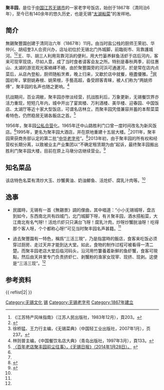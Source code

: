 
{{Infobox Restaurant
| name              = 聚丰园<br><small>Wuxi Jufengyuan Hotel</small>
| name_en           = Wuxi Jufengyuan Hotel
| image             = Wuxi Jufengyuan Hotel.JPG
| image_width       = 300px
| image_caption     = 
| slogan            =
| logo              = 
| logo_width        = 
| established       = 1867年11月
| current-owner     = 无锡市聚丰园大酒店有限责任公司
| street-address    = [[崇安区|崇安区]]上马墩路18号
| city              = [[江苏省|江苏省]][[无锡市|无锡市]]
| state             = 
| zip               = 214000
| country           = {{CHN}}
| seating-capacity  = 
| reservations      = 
| other-locations   = 
}}

'''聚丰园'''，是位于[[中国|中国]][[江苏|江苏]][[无锡市|无锡市]]的一家老字号饭店，始创于1867年（清同治6年），至今已有140余年的悠久历史，也是无锡“[[太湖船菜|太湖船菜]]”的发祥地。

== 简介 ==

無錫聚豐園创建于清同治六年（1867年）11月。由当时盐公栈的厨师王荣初、华仲兴、胡绍奎3人合资兴办，店址初位於无锡北门外城脚，前臨街市、背靠護城河。<ref>《江苏特产风味指南》（江苏人民出版社，1983年12月），頁203。</ref><ref name="简介">{{Cite web |url=http://www.wxrb.com/node/news_dushi/2011-5-6/3D989HE4I139662.html |title=〈探访“老字号”聚丰园：“三活三现”造就百年名店〉，《江南晚报》（2011年5月6日）。 |access-date=2015年2月5日 |archive-url=https://web.archive.org/web/20150204121627/http://www.wxrb.com/node/news_dushi/2011-5-6/3D989HE4I139662.html |archive-date=2015年2月4日 |dead-url=yes }}</ref>王、华、胡三人利用背靠河浜的便利，用大竹篓养鲜鱼活虾于店后河内，客来可现宰现烧，尽如人意，成了当时食者请客会友之所。特别是春秋两季，前往惠山、太湖的游览观光客絡繹不絕，由於聚豐園旁的河浜可通運河，於是常在店内点菜后，从店內登船，厨师随船烹煮，晚上归来，又歇於店中就餐，極盡優雅。<ref name="历史">徐桥猛、王力行主编，《无锡菜典》（中国轻工业出版社，2007年1月），页237。</ref>民国初年，掌厨姚寿根、姚荣根，手藝高超，备受顾客青睐，被人们称为“两姚师傅”，聚丰园的名声也随之更响。<ref name="简介2">林则普主编，《中国餐饮名店大典》（青岛出版社，1997年3月），頁133。</ref>

抗战期间，百业凋敝，聚丰园亦惨淡经营，抗战胜利后，万象更新，无锡餐饮界亦活力重现，短短几年内，城中开出了宴宾楼、万利酒楼、美华楼、迎春园、中国饭店、太湖厅等近十家大型饭店，可谓名店林立，而聚丰园凭借兼容并蓄的本帮菜菜肴特色，仍然稳居无锡各飯店之首。<ref name="历史2">[http://www.wxrb.com/node/photo/2014-1-28/IE5ID6BHG542172.html 〈百年老店聚丰园前尘往事〉，《无锡日报》（2014年1月28日）。] {{webarchive|url=https://web.archive.org/web/20150204124024/http://www.wxrb.com/node/photo/2014-1-28/IE5ID6BHG542172.html |date=2015年2月4日 }}</ref>

1956年，聚丰园[[公私合营|公私合营]]化。1965年迁中山路胜利门口曾一度时间改名为新风饭店。<ref name="历史2"></ref>1995年，更名为聚丰园大酒店，并在原地重建十五层大楼。<ref name="历史"></ref>2011年，聚丰园荣获商务部认定的第二批“[[中华老字号|中华老字号]]”。<ref>{{Cite web |url=http://www.wxrb.com/node/kandian/2011-2-13/H933HH0GD110215.html |title=〈无锡新添8家“中华老字号” 穆桂英 王兴记等榜上有名〉，《无锡日报》（2011年2月13日）。 |access-date=2015年2月5日 |archive-url=https://web.archive.org/web/20150204124021/http://www.wxrb.com/node/kandian/2011-2-13/H933HH0GD110215.html |archive-date=2015年2月4日 |dead-url=yes }}</ref>2013年初，由于聚丰园的所有权和经营权长期分离，以致被业主产业集团以“不确定租赁期为由”起诉，最终聚丰园搬出胜利门聚丰园大楼，目前在原上马墩分店继续营业。<ref>{{Cite web |url=http://news.jnwb.net/2013/0924/70016.shtml |title=〈聚丰园鸿运比武招“亲”必须在传承的基础上发展壮大〉，《江南晚报》（2013年9月24日）。 |access-date=2015年2月5日 |archive-url=https://web.archive.org/web/20150204122549/http://news.jnwb.net/2013/0924/70016.shtml |archive-date=2015年2月4日 |dead-url=yes }}</ref>

== 知名菜品 ==

该店特色名菜有清炒大玉、炒蟹黄油、奶油鲫鱼、活炝虾、腐乳汁肉等。<ref name="历史2"></ref>

== 逸事 ==

* 民國時，无锡有一首《無錫景》調的俚曲，其中唱道：“小小无锡城呀，盘古到如今，东西南北共有四城门，北门城脚下呀，有爿聚丰园，酒水搭船菜，大江南北有名气呀!！活炝爪虾只只满台飞呀！腐乳汁肉，炒呀炒蟹胱油呀！吃得那个客人呀，个个都称心呀!”可见当时聚丰园名声甚籍。<ref name="简介2"></ref>

* 過去聚豐園有一特色，稱爲“三活三現”，乃是指當時的飯店，食客来吃饭必须穿过厨房、走过天井才能到达大堂。如此，食物的制作过程可被看得一清二楚。而聚丰园老店大堂后临河码头，沿河用竹簍養着新鮮的鱼虾蟹，食客可現點，然后由天井里专门负责挤虾仁、剥蟹粉的渔家女现宰、现挤、现剥。这便是“三活三现”。<ref name="简介"></ref>

==参考资料==
{{ reflist|2| }}

[[Category:无锡文化|Category:无锡文化]]
[[Category:苏锡菜|锡]]
[[Category:无锡老字号|Category:无锡老字号]]
[[Category:1867年建立|Category:1867年建立]]